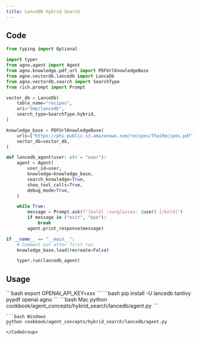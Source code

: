 ```yaml
---
title: LanceDB Hybrid Search
---
```


## Code

```python cookbook/agent_concepts/hybrid_search/lancedb/agent.py
from typing import Optional

import typer
from agno.agent import Agent
from agno.knowledge.pdf_url import PDFUrlKnowledgeBase
from agno.vectordb.lancedb import LanceDb
from agno.vectordb.search import SearchType
from rich.prompt import Prompt

vector_db = LanceDb(
    table_name="recipes",
    uri="tmp/lancedb",
    search_type=SearchType.hybrid,
)

knowledge_base = PDFUrlKnowledgeBase(
    urls=["https://phi-public.s3.amazonaws.com/recipes/ThaiRecipes.pdf"],
    vector_db=vector_db,
)

def lancedb_agent(user: str = "user"):
    agent = Agent(
        user_id=user,
        knowledge=knowledge_base,
        search_knowledge=True,
        show_tool_calls=True,
        debug_mode=True,
    )

    while True:
        message = Prompt.ask(f"[bold] :sunglasses: {user} [/bold]")
        if message in ("exit", "bye"):
            break
        agent.print_response(message)

if __name__ == "__main__":
    # Comment out after first run
    knowledge_base.load(recreate=False)

    typer.run(lancedb_agent)
```

## Usage

<Steps>
  <Snippet file="create-venv-step.mdx" />

  <Step title="Set your API key">
    ```bash
    export OPENAI_API_KEY=xxx
    ```
  </Step>

  <Step title="Install libraries">
    ```bash
    pip install -U lancedb tantivy pypdf openai agno
    ```
  </Step>

  <Step title="Run Agent">
    <CodeGroup>
    ```bash Mac
    python cookbook/agent_concepts/hybrid_search/lancedb/agent.py
    ```

    ```bash Windows
    python cookbook/agent_concepts/hybrid_search/lancedb/agent.py
    ```
    </CodeGroup>
  </Step>
</Steps>